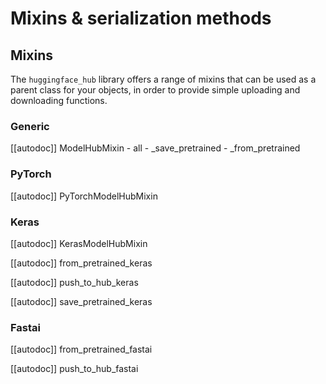 # Mixins & serialization methods

## Mixins

The `huggingface_hub` library offers a range of mixins that can be used as a parent class for your
objects, in order to provide simple uploading and downloading functions.

### Generic

[[autodoc]] ModelHubMixin
    - all
    - _save_pretrained
    - _from_pretrained

### PyTorch

[[autodoc]] PyTorchModelHubMixin

### Keras

[[autodoc]] KerasModelHubMixin

[[autodoc]] from_pretrained_keras

[[autodoc]] push_to_hub_keras

[[autodoc]] save_pretrained_keras

### Fastai

[[autodoc]] from_pretrained_fastai

[[autodoc]] push_to_hub_fastai



